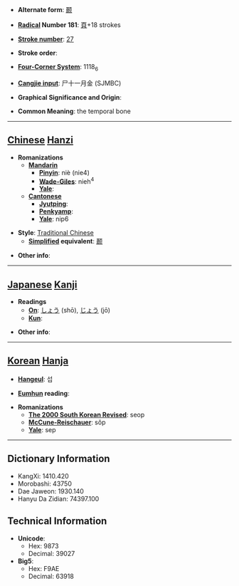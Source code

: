 * '''Alternate form''': [[颞]]

* '''[[Wiktionary:Chinese radical index| Radical]] Number 181''': [[Wiktionary:Chinese radical index 頁|頁]]+18 strokes

* '''[[Wiktionary:Chinese total strokes index|Stroke number]]''': [[Wiktionary:Chinese total strokes index 27|27]]

* '''Stroke order''': 

* '''[[Wiktionary:Chinese four corner index|Four-Corner System]]''': 1118<sub>6</sub>

* '''[[Wiktionary:Chinese Cangjie index|Cangjie input]]''': 尸十一月金 (SJMBC)

* '''Graphical Significance and Origin''': 

* '''Common Meaning''': the temporal bone

----

== [[Chinese]] [[Hanzi]] ==

* '''Romanizations'''
** '''[[Mandarin]]'''
*** '''[[Pinyin]]''': niè (nie4)
*** '''[[Wade-Giles]]''': nieh<sup>4</sup>
*** '''[[Yale]]''': 
** '''[[Cantonese]]'''
*** '''[[Jyutping]]''':
*** '''[[Penkyamp]]''': 
*** '''[[Yale]]''': nip6

* '''Style''': [[Traditional Chinese]] 
** '''[[Simplified Chinese|Simplified]] equivalent''': [[颞]]

* '''Other info''': 

----

== [[Japanese]] [[Kanji]] ==

* '''Readings'''
** '''[[On]]''': [[しょう]] (shō), [[じょう]] (jō)
** '''[[Kun]]''': 

* '''Other info''':  

----

== [[Korean]] [[Hanja]] ==

* '''[[Hangeul]]''': 섭

* '''[[Eumhun]] reading''': 

* '''Romanizations'''
** '''[[The 2000 South Korean Revised Romanization|The 2000 South Korean Revised]]''': seop
** '''[[McCune-Reischauer]]''': sŏp
** '''[[Yale]]''': sep

----

== Dictionary Information ==

* KangXi: 1410.420
* Morobashi: 43750
* Dae Jaweon: 1930.140
* Hanyu Da Zidian: 74397.100

== Technical Information ==

* '''Unicode''':
** Hex: 9873
** Decimal: 39027
* '''Big5''':
** Hex: F9AE
** Decimal: 63918